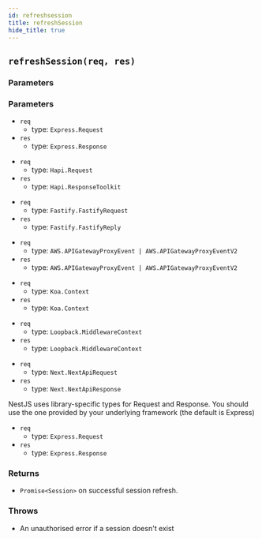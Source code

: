 ```yaml
---
id: refreshsession
title: refreshSession
hide_title: true
---
```



## ``refreshSession(req, res)``
### Parameters
### Parameters
<NodeJSFrameworkSubTabs>
<TabItem value="express">

- ``req`` 
  - type: ``Express.Request``
- ``res`` 
  - type: ``Express.Response``

</TabItem>
<TabItem value="hapi">

- ``req`` 
  - type: ``Hapi.Request``
- ``res`` 
  - type: ``Hapi.ResponseToolkit``

</TabItem>
<TabItem value="fastify">

- ``req`` 
  - type: ``Fastify.FastifyRequest``
- ``res`` 
  - type: ``Fastify.FastifyReply``

</TabItem>
<TabItem value="awsLambda">

- ``req`` 
  - type: ``AWS.APIGatewayProxyEvent | AWS.APIGatewayProxyEventV2``
- ``res`` 
  - type: ``AWS.APIGatewayProxyEvent | AWS.APIGatewayProxyEventV2``

</TabItem>
<TabItem value="koa">

- ``req`` 
  - type: ``Koa.Context``
- ``res`` 
  - type: ``Koa.Context``

</TabItem>
<TabItem value="loopback">

- ``req`` 
  - type: ``Loopback.MiddlewareContext``
- ``res`` 
  - type: ``Loopback.MiddlewareContext``

</TabItem>
<TabItem value="nextjs">

- ``req`` 
  - type: ``Next.NextApiRequest``
- ``res`` 
  - type: ``Next.NextApiResponse``

</TabItem>
<TabItem value="nestjs">
NestJS uses library-specific types for Request and Response. You should use the one provided by your underlying framework (the default is Express)

- ``req`` 
  - type: ``Express.Request``
- ``res`` 
  - type: ``Express.Response``

</TabItem>
</NodeJSFrameworkSubTabs>

### Returns
- ``Promise<Session>``  on successful session refresh.

### Throws
- An unauthorised error if a session doesn't exist
